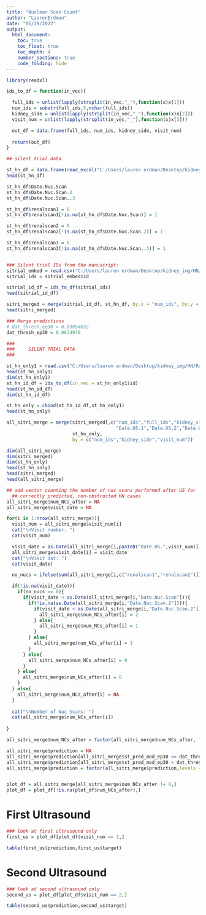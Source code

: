 ```yaml
---
title: "Nuclear Scan Count"
author: "LaurenErdman"
date: "01/29/2022"
output: 
  html_document:
    toc: true
    toc_float: true
    toc_depth: 4 
    number_sections: true
    code_folding: hide
---
```


```r

library(readxl)

ids_to_df = function(in_vec){

  full_ids = unlist(lapply(strsplit(in_vec,"_"),function(x)x[1]))
  num_ids = substr(full_ids,5,nchar(full_ids))  
  kidney_side = unlist(lapply(strsplit(in_vec,"_"),function(x)x[2]))
  visit_num = unlist(lapply(strsplit(in_vec,"_"),function(x)x[3]))

  out_df = data.frame(full_ids, num_ids, kidney_side, visit_num)
    
  return(out_df)
}

```

```r

## silent trial data

st_hn_df = data.frame(read_excel("C:/Users/lauren erdman/Desktop/kidney_img/HN/silent_trial/HN Silent Trial_20210411.xlsx"))
head(st_hn_df)

st_hn_df$Date.Nuc.Scan
st_hn_df$Date.Nuc.Scan.2
st_hn_df$Date.Nuc.Scan..3

st_hn_df$renalscan1 = 0 
st_hn_df$renalscan1[!is.na(st_hn_df$Date.Nuc.Scan)] = 1

st_hn_df$renalscan2 = 0 
st_hn_df$renalscan2[!is.na(st_hn_df$Date.Nuc.Scan.2)] = 1

st_hn_df$renalscan3 = 0 
st_hn_df$renalscan3[!is.na(st_hn_df$Date.Nuc.Scan..3)] = 1


### Silent trial IDs from the manuscript: 
sitrial_embed = read.csv("C:/Users/lauren erdman/Desktop/kidney_img/HN/Results_20220126/Datasheets/SilentTrial_predictions_20220201.csv", header=TRUE, as.is=TRUE)
sitrial_ids = sitrial_embed$id

sitrial_id_df = ids_to_df(sitrial_ids)
head(sitrial_id_df)

sitri_merged = merge(sitrial_id_df, st_hn_df, by.x = "num_ids", by.y = "ST.Study.ID", all.x = TRUE)
head(sitri_merged)

### Merge predictions 
# dat_thresh_ep30 = 0.03094032
dat_thresh_ep30 = 0.0634979

###
###     SILENT TRIAL DATA 
###

st_hn_only1 = read.csv("C:/Users/lauren erdman/Desktop/kidney_img/HN/Results_20220126/Datasheets/SilentTrial_predictions_20220201.csv", header=TRUE, as.is=TRUE)
head(st_hn_only1)
dim(st_hn_only1)
st_hn_id_df = ids_to_df(in_vec = st_hn_only1$id)
head(st_hn_id_df)
dim(st_hn_id_df)

st_hn_only = cbind(st_hn_id_df,st_hn_only1)
head(st_hn_only)

all_sitri_merge = merge(sitri_merged[,c("num_ids","full_ids","kidney_side","visit_num","renalscan1","renalscan2","Date.Nuc.Scan","Date.Nuc.Scan.2",
                                        "Date.US.1","Date.US.2","Date.US.3","Date.US.4","Date.US.5","Date.US.6","Date.US.7","Date.US.8")],
                        st_hn_only,
                        by = c("num_ids","kidney_side","visit_num"))

dim(all_sitri_merge)
dim(sitri_merged)
dim(st_hn_only)
head(st_hn_only)
head(sitri_merged)
head(all_sitri_merge)

## add vector counting the number of nuc scans performed after US for 
  ## correctly predicted, non-obstructed HN cases
all_sitri_merge$num_NCs_after = NA
all_sitri_merge$visit_date = NA

for(i in 1:nrow(all_sitri_merge)){
  visit_num = all_sitri_merge$visit_num[i]
  cat("\nVisit number: ")
  cat(visit_num)

  visit_date = as.Date(all_sitri_merge[i,paste0("Date.US.",visit_num)])
  all_sitri_merge$visit_date[i] = visit_date
  cat("\nVisit dat: ")
  cat(visit_date)

  no_nucs = ifelse(sum(all_sitri_merge[i,c("renalscan1","renalscan2")]) == 0, 1, 0)

  if(!is.na(visit_date)){
    if(no_nucs == 0){
      if(visit_date < as.Date(all_sitri_merge[i,"Date.Nuc.Scan"])){
        if(!is.na(as.Date(all_sitri_merge[i,"Date.Nuc.Scan.2"]))){
          if(visit_date < as.Date(all_sitri_merge[i,"Date.Nuc.Scan.2"])){
            all_sitri_merge$num_NCs_after[i] = 2 
          } else{
            all_sitri_merge$num_NCs_after[i] = 1 
          } 
        } else{
          all_sitri_merge$num_NCs_after[i] = 1 
        }
      } else{
        all_sitri_merge$num_NCs_after[i] = 0 
      }
    } else{
      all_sitri_merge$num_NCs_after[i] = 0 
    }
  } else{
    all_sitri_merge$num_NCs_after[i] = NA 
  }
  
  cat("\nNumber of Nuc Scans: ")
  cat(all_sitri_merge$num_NCs_after[i])
  
}

all_sitri_merge$num_NCs_after = factor(all_sitri_merge$num_NCs_after, levels = c(0,1,2))

all_sitri_merge$prediction = NA
all_sitri_merge$prediction[all_sitri_merge$st_pred_mod_ep30 <= dat_thresh_ep30] = "No Obstruction"
all_sitri_merge$prediction[all_sitri_merge$st_pred_mod_ep30 > dat_thresh_ep30] = "Obstruction"
all_sitri_merge$prediction = factor(all_sitri_merge$prediction,levels = c("No Obstruction", "Obstruction"))


plot_df = all_sitri_merge[all_sitri_merge$num_NCs_after != 0,]
plot_df = plot_df[!is.na(plot_df$num_NCs_after),]

```


# First Ultrasound
```r
### look at first ultrasound only 
first_us = plot_df[plot_df$visit_num == 1,]

table(first_us$prediction,first_us$target)

```

# Second Ultrasound 
```r

### look at second ultrasound only 
second_us = plot_df[plot_df$visit_num == 2,]

table(second_us$prediction,second_us$target)

```




